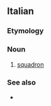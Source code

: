 ==Italian==

===Etymology===
{{suffix|squadra|gloss1=squad|one|lang=it}}

===Noun===
{{it-noun|m}}

# [[squadron]]

===See also===
* {{l|it|squadriglia}}